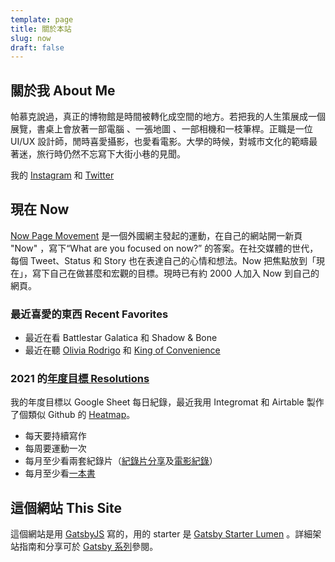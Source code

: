 ```yaml
---
template: page
title: 關於本站
slug: now
draft: false
---
```


## 關於我 About Me

帕慕克說過，真正的博物館是時間被轉化成空間的地方。若把我的人生策展成一個展覽，書桌上會放著一部電腦 、一張地圖 、一部相機和一枝筆桿。正職是一位 UI/UX 設計師，閒時喜愛攝影，也愛看電影。大學的時候，對城市文化的範疇最著迷，旅行時仍然不忘寫下大街小巷的見聞。

我的 [Instagram](https://www.instagram.com/desktopofsamuel/) 和 [Twitter](https://twitter.com/desktopofsamuel)

## 現在 Now

[Now Page Movement](https://nownownow.com/) 是一個外國網主發起的運動，在自己的網站開一新頁 "Now" ，寫下“What are you focused on now?” 的答案。在社交媒體的世代，每個 Tweet、Status 和 Story 也在表達自己的心情和想法。Now 把焦點放到「現在」，寫下自己在做甚麼和宏觀的目標。現時已有約 2000 人加入 Now 到自己的網頁。

### 最近喜愛的東西 Recent Favorites

- 最近在看 Battlestar Galatica 和 Shadow & Bone
- 最近在聽 [Olivia Rodrigo](https://open.spotify.com/track/4ZtFanR9U6ndgddUvNcjcG?si=b97c735b8f414b04) 和 [King of Convenience](https://open.spotify.com/track/3JQQnhFsJCYAouBbuxVCvJ?si=83f6dfbf195f448e)

<!-- 2021 Mar -->

<!-- - 最近在玩 [Parkasaurus](https://store.steampowered.com/app/591460/Parkasaurus/) ，模擬經營恐龍遊樂場，難得地遊戲機制、趣味和自訂程度也恰到好處。，
- 最近在看 Apple TV+ 的第二季 [For All Mankind](https://www.youtube.com/watch?v=zzmrmjlESjQ)，第一季熱身以後，第二季簡直精采絕倫，可惜媒體和網上討論還是不多。
- 最近在聽 [Jon Batiste](https://open.spotify.com/album/6kHFkPvL2X3rZPuS3CEMUE?si=vRHUeRN5TA-7ItUhAmFB1Q) 和 [Brittany Howard](https://open.spotify.com/album/5xQrvHK0YbNaFslrvJYMNR?si=3lZnZ61WRPW-O3alzgInvA) -->

<!-- 2021 Feb
- 最近愛玩 [Kerbal Space Program](https://store.steampowered.com/app/220200/Kerbal_Space_Program/)，順便也在看一堆太空電影和電視劇 Apollo 13、For All Mankind
- 最近在聽 [林家謙](https://open.spotify.com/artist/3tvtGR8HzMHDbkLeZrFiBI?si=ppRuSRPaR0Kn8emJq8BFYA) 和 [Dua Lipa](https://open.spotify.com/album/5lKlFlReHOLShQKyRv6AL9?si=4yHlX9VCTt6_kNw03aZMDA) -->

<!-- - Apple TV+ 的劇集 [Mythic Quest: Raven's Banquet](https://www.youtube.com/watch?v=pMaPCYRPhY0)，因 COVID-19 更拍了演員劇組各自有在家拍攝及籌備製作的《Panademic》。
- 受 macOS Big Sur 啟發，更加精美細緻的 [Icon Set](https://twitter.com/Gavmn/status/1281254466751270912)
- 最近在聽 [Thao & The Get Down Stay Down](https://open.spotify.com/album/3SYjUBg5uOq779VJh3jRb5?si=4zcXBAleRaq-YvlMuStcQA) -->

<!-- * [Make Time](https://www.bookdepository.com/Make-Time-Jake-Knapp/9780593079584?ref=grid-view&a_aid=desktopofsamuel)
* Bojack Horseman 和 The Good Place 的大結局
* 最近在聽[The Big Moon](https://open.spotify.com/artist/0KU55rzxAihPhi27MAuz9O)和[Andrew Bird](https://www.npr.org/2016/05/25/479454859/andrew-bird-tiny-desk-concert) -->

### 2021 的[年度目標 Resolutions](/pages/habit)

我的年度目標以 Google Sheet 每日紀錄，最近我用 Integromat 和 Airtable 製作了個類似 Github 的 [Heatmap](/pages/habit)。

- 每天要持續寫作
- 每周要運動一次
- 每月至少看兩套紀錄片（[紀錄片分享](https://desktopofsamuel.com/tags/documentary)及[電影紀錄](https://letterboxd.com/samuelisme/)）
- 每月至少看[一本書](https://beta.readng.co/user/desktopofsamuel)

## 這個網站 This Site

這個網站是用 [GatsbyJS](https://www.gatsbyjs.com/) 寫的，用的 starter 是 [Gatsby Starter Lumen](https://www.gatsbyjs.org/starters/alxshelepenok/gatsby-starter-lumen/) 。詳細架站指南和分享可於 [Gatsby 系列](/tag/gatsby/)參閱。
